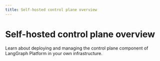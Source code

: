 ```yaml
---
title: Self-hosted control plane overview
---
```


# Self-hosted control plane overview

Learn about deploying and managing the control plane component of LangGraph Platform in your own infrastructure. 